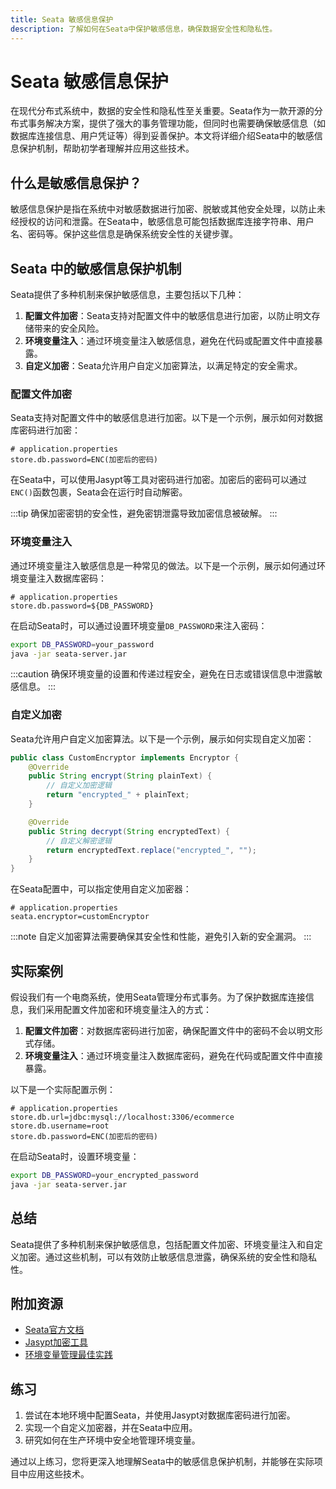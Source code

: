 ```yaml
---
title: Seata 敏感信息保护
description: 了解如何在Seata中保护敏感信息，确保数据安全性和隐私性。
---
```


# Seata 敏感信息保护

在现代分布式系统中，数据的安全性和隐私性至关重要。Seata作为一款开源的分布式事务解决方案，提供了强大的事务管理功能，但同时也需要确保敏感信息（如数据库连接信息、用户凭证等）得到妥善保护。本文将详细介绍Seata中的敏感信息保护机制，帮助初学者理解并应用这些技术。

## 什么是敏感信息保护？

敏感信息保护是指在系统中对敏感数据进行加密、脱敏或其他安全处理，以防止未经授权的访问和泄露。在Seata中，敏感信息可能包括数据库连接字符串、用户名、密码等。保护这些信息是确保系统安全性的关键步骤。

## Seata 中的敏感信息保护机制

Seata提供了多种机制来保护敏感信息，主要包括以下几种：

1. **配置文件加密**：Seata支持对配置文件中的敏感信息进行加密，以防止明文存储带来的安全风险。
2. **环境变量注入**：通过环境变量注入敏感信息，避免在代码或配置文件中直接暴露。
3. **自定义加密**：Seata允许用户自定义加密算法，以满足特定的安全需求。

### 配置文件加密

Seata支持对配置文件中的敏感信息进行加密。以下是一个示例，展示如何对数据库密码进行加密：

```properties
# application.properties
store.db.password=ENC(加密后的密码)
```

在Seata中，可以使用Jasypt等工具对密码进行加密。加密后的密码可以通过`ENC()`函数包裹，Seata会在运行时自动解密。

:::tip
确保加密密钥的安全性，避免密钥泄露导致加密信息被破解。
:::

### 环境变量注入

通过环境变量注入敏感信息是一种常见的做法。以下是一个示例，展示如何通过环境变量注入数据库密码：

```properties
# application.properties
store.db.password=${DB_PASSWORD}
```

在启动Seata时，可以通过设置环境变量`DB_PASSWORD`来注入密码：

```bash
export DB_PASSWORD=your_password
java -jar seata-server.jar
```

:::caution
确保环境变量的设置和传递过程安全，避免在日志或错误信息中泄露敏感信息。
:::

### 自定义加密

Seata允许用户自定义加密算法。以下是一个示例，展示如何实现自定义加密：

```java
public class CustomEncryptor implements Encryptor {
    @Override
    public String encrypt(String plainText) {
        // 自定义加密逻辑
        return "encrypted_" + plainText;
    }

    @Override
    public String decrypt(String encryptedText) {
        // 自定义解密逻辑
        return encryptedText.replace("encrypted_", "");
    }
}
```

在Seata配置中，可以指定使用自定义加密器：

```properties
# application.properties
seata.encryptor=customEncryptor
```

:::note
自定义加密算法需要确保其安全性和性能，避免引入新的安全漏洞。
:::

## 实际案例

假设我们有一个电商系统，使用Seata管理分布式事务。为了保护数据库连接信息，我们采用配置文件加密和环境变量注入的方式：

1. **配置文件加密**：对数据库密码进行加密，确保配置文件中的密码不会以明文形式存储。
2. **环境变量注入**：通过环境变量注入数据库密码，避免在代码或配置文件中直接暴露。

以下是一个实际配置示例：

```properties
# application.properties
store.db.url=jdbc:mysql://localhost:3306/ecommerce
store.db.username=root
store.db.password=ENC(加密后的密码)
```

在启动Seata时，设置环境变量：

```bash
export DB_PASSWORD=your_encrypted_password
java -jar seata-server.jar
```

## 总结

Seata提供了多种机制来保护敏感信息，包括配置文件加密、环境变量注入和自定义加密。通过这些机制，可以有效防止敏感信息泄露，确保系统的安全性和隐私性。

## 附加资源

- [Seata官方文档](https://seata.io/zh-cn/docs/)
- [Jasypt加密工具](https://github.com/ulisesbocchio/jasypt-spring-boot)
- [环境变量管理最佳实践](https://12factor.net/config)

## 练习

1. 尝试在本地环境中配置Seata，并使用Jasypt对数据库密码进行加密。
2. 实现一个自定义加密器，并在Seata中应用。
3. 研究如何在生产环境中安全地管理环境变量。

通过以上练习，您将更深入地理解Seata中的敏感信息保护机制，并能够在实际项目中应用这些技术。